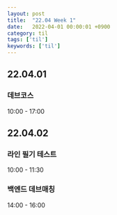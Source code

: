 ```yaml
---
layout: post
title:  "22.04 Week 1"
date:   2022-04-01 00:00:01 +0900
category: til
tags: ['til']
keywords: ['til']
---
```


## 22.04.01
### 데브코스
10:00 - 17:00

## 22.04.02
### 라인 필기 테스트
10:00 - 11:30

### 백엔드 데브매칭
14:00 - 16:00
